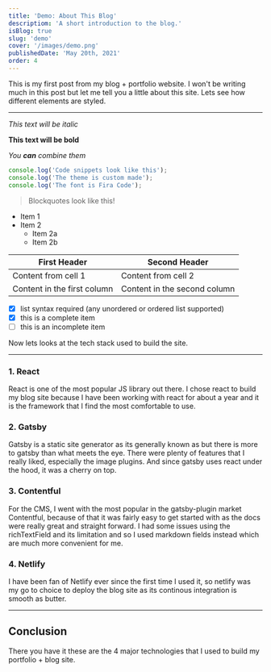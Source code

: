 ```yaml
---
title: 'Demo: About This Blog'
descriptiom: 'A short introduction to the blog.'
isBlog: true
slug: 'demo'
cover: '/images/demo.png'
publishedDate: 'May 20th, 2021'
order: 4
---
```


This is my first post from my blog + portfolio website. I won't be writing much in this post but let me tell you a little about this site. Lets see how different elements are styled.

---

_This text will be italic_

**This text will be bold**

_You **can** combine them_

```js
console.log('Code snippets look like this');
console.log('The theme is custom made');
console.log('The font is Fira Code');
```

> Blockquotes look like this!

- Item 1
- Item 2
  - Item 2a
  - Item 2b

| First Header                | Second Header                |
| --------------------------- | ---------------------------- |
| Content from cell 1         | Content from cell 2          |
| Content in the first column | Content in the second column |

- [x] list syntax required (any unordered or ordered list supported)
- [x] this is a complete item
- [ ] this is an incomplete item

Now lets looks at the tech stack used to build the site.

---

### 1. React

React is one of the most popular JS library out there. I chose react to build my blog site because I have been working with react for about a year and it is the framework that I find the most comfortable to use.

### 2. Gatsby

Gatsby is a static site generator as its generally known as but there is more to gatsby than what meets the eye. There were plenty of features that I really liked, especially the image plugins. And since gatsby uses react under the hood, it was a cherry on top.

### 3. Contentful

For the CMS, I went with the most popular in the gatsby-plugin market Contentful, because of that it was fairly easy to get started with as the docs were really great and straight forward. I had some issues using the richTextField and its limitation and so I used markdown fields instead which are much more convenient for me.

### 4. Netlify

I have been fan of Netlify ever since the first time I used it, so netlify was my go to choice to deploy the blog site as its continous integration is smooth as butter.

---

## Conclusion

There you have it these are the 4 major technologies that I used to build my portfolio + blog site.
